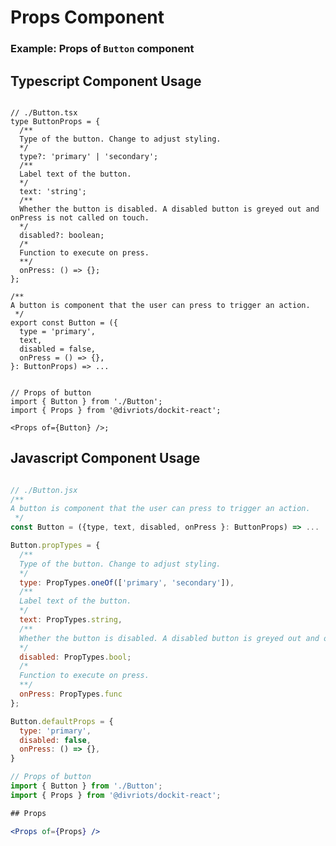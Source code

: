 
# Props Component

<Description of={Props} />

### Example: Props of `Button` component

<Props of={Button} />

## Typescript Component Usage

```tsx

// ./Button.tsx
type ButtonProps = {
  /**
  Type of the button. Change to adjust styling.
  */
  type?: 'primary' | 'secondary';
  /**
  Label text of the button.
  */
  text: 'string';
  /**
  Whether the button is disabled. A disabled button is greyed out and onPress is not called on touch.
  */
  disabled?: boolean;
  /*
  Function to execute on press.
  **/
  onPress: () => {};
};

/**
A button is component that the user can press to trigger an action.
 */
export const Button = ({
  type = 'primary',
  text,
  disabled = false,
  onPress = () => {},
}: ButtonProps) => ...


// Props of button
import { Button } from './Button';
import { Props } from '@divriots/dockit-react';

<Props of={Button} />;
```

## Javascript Component Usage

```jsx

// ./Button.jsx
/**
A button is component that the user can press to trigger an action.
 */
const Button = ({type, text, disabled, onPress }: ButtonProps) => ...

Button.propTypes = {
  /**
  Type of the button. Change to adjust styling.
  */
  type: PropTypes.oneOf(['primary', 'secondary']),
  /**
  Label text of the button.
  */
  text: PropTypes.string,
  /**
  Whether the button is disabled. A disabled button is greyed out and onPress is not called on touch.
  */
  disabled: PropTypes.bool;
  /*
  Function to execute on press.
  **/
  onPress: PropTypes.func
};

Button.defaultProps = {
  type: 'primary',
  disabled: false,
  onPress: () => {},
}

// Props of button
import { Button } from './Button';
import { Props } from '@divriots/dockit-react';

## Props

<Props of={Props} />
```
